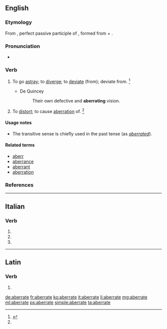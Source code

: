 ==English==

===Etymology===
From {{etyl|la|en}} {{m|la|aberrātus}}, perfect passive participle of {{m|la|aberrō||wander, stray or deviate from}}, formed from {{term|ab||from, away from|lang=la}} + {{m|la|errō||stray}}.

===Pronunciation===
* {{a|US}} {{IPA|/ˈæb.ə.ɹeɪt/|lang=en}}

===Verb===
{{en-verb|aberrat}}

# {{lbl|en|intransitive}} To go [[astray]]; to [[diverge]]; to [[deviate]] (from); deviate from. {{defdate|mid 18the century}}<ref name=SOED>{{R:SOED5|page=4}}</ref>
#* {{rfdate}} De Quincey
#*: Their own defective and '''aberrating''' vision.
# {{lbl|en|transitive}} To [[distort]]; to cause [[aberration]] of. {{defdate|late 19th century}}<ref name=SOED/>

====Usage notes====
* The transitive sense is chiefly used in the past tense (as ''[[aberrated]]'').

====Related terms====
* [[aberr]]
* [[aberrance]]
* [[aberrant]]
* [[aberration]]

===References===
<references/>

----

==Italian==

===Verb===
{{head|it|verb form|cat2=past participle forms}}

# {{conjugation of|aberrare||2|p|pres|ind|lang=it}}
# {{conjugation of|aberrare||2|p|imp|lang=it}}
# {{feminine plural of|aberrato|lang=it}}

----

==Latin==

===Verb===
{{la-verb-form|aberrāte}}

# {{conjugation of|aberrō||1|p|pres|act|imp|lang=la}}

[[de:aberrate]]
[[fr:aberrate]]
[[ko:aberrate]]
[[it:aberrate]]
[[li:aberrate]]
[[mg:aberrate]]
[[ml:aberrate]]
[[ps:aberrate]]
[[simple:aberrate]]
[[ta:aberrate]]